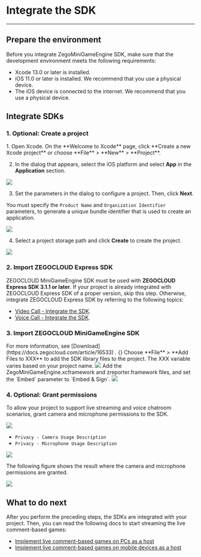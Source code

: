# Integrate the SDK

---


## Prepare the environment

Before you integrate ZegoMiniGameEngine SDK, make sure that the development environment meets the following requirements:
- Xcode 13.0 or later is installed.
- iOS 11.0 or later is installed. We recommend that you use a physical device.
- The iOS device is connected to the internet. We recommend that you use a physical device.

## Integrate SDKs

### 1. Optional: Create a project

<Accordion title="This step describes how to create a new project. If you want to integrate SDKs with an existing project, skip this step." defaultOpen="false">
1. Open Xcode. On the **Welcome to Xcode** page, click **Create a new Xcode project** or choose **File** > **New** > **Project**.

2. In the dialog that appears, select the iOS platform and select **App** in the **Application** section.
  
  <Frame width="512" height="auto" caption=""><img src="https://doc-media.zego.im/sdk-doc/Pics/QuickStart/NewProject_1.png" /></Frame>

3. Set the parameters in the dialog to configure a project. Then, click **Next**.
  
  You must specify the `Product Name` and `Organization Identifier` parameters, to generate a unique bundle identifier that is used to create an application.
  
  <Frame width="512" height="auto" caption=""><img src="https://doc-media.zego.im/sdk-doc/Pics/QuickStart/NewProject_2.png" /></Frame>

4. Select a project storage path and click **Create** to create the project.
  
  <Frame width="512" height="auto" caption=""><img src="https://doc-media.zego.im/sdk-doc/Pics/QuickStart/NewProject_3.png" /></Frame>

</Accordion>

### 2. Import ZEGOCLOUD Express SDK

ZEGOCLOUD MiniGameEngine SDK must be used with **ZEGOCLOUD Express SDK 3.1.1 or later**. If your project is already integrated with ZEGOCLOUD Express SDK of a proper version, skip this step. Otherwise, integrate ZEGOCLOUD Express SDK by referring to the following topics:

- [Video Call - Integrate the SDK](https://docs.zegocloud.com/article/1029).
- [Voice Call - Integrate the SDK](https://docs.zegocloud.com/article/4121).

### 3. Import ZEGOCLOUD MiniGameEngine SDK

<Steps>
<Step title="Download the latest SDK and decompress the SDK">
For more information, see [Download](https://docs.zegocloud.com/article/16533) .
</Step>
<Step title="Copy the SDK dynamic library files ZegoMiniGameEngine.xcframework and zreporter.framework to the project directory. ios-arm64 indicates that the ARM64 architecture is applicable to physical iOS devices.">
{}
</Step>
<Step title="Open Xcode">
  Choose **File** > **Add Files to XXX** to add the SDK library files to the project. The XXX variable varies based on your project name.
  
  <Frame width="512" height="auto" caption=""><img src="https://doc-media.zego.im/sdk-doc/Pics/iOS/ZegoExpressEngine/Common/add-files.png" /></Frame>
</Step>
<Step title="Choose TARGETS > General > Frameworks,Libraries,and Embedded Content. ">
  Add the ZegoMiniGameEngine.xcframework and zreporter.framework files, and set the `Embed` parameter to `Embed & Sign`.
  
  <Frame width="512" height="auto" caption=""><img src="https://doc-media.zego.im/sdk-doc/Pics/MiniGames/embed_and_sign.png" /></Frame>
</Step>
</Steps>

### 4. Optional: Grant permissions

To allow your project to support live streaming and voice chatroom scenarios, grant camera and microphone permissions to the SDK.

<Steps>
<Step title="In Xcode, choose TARGETS > Info > Custom iOS Target Properties.">
  <Frame width="512" height="auto" caption=""><img src="https://doc-media.zego.im/sdk-doc/Pics/MiniGames/info.jpeg" /></Frame>
</Step>
<Step title="Click the plus icon (+) to grant the camera and microphone permissions.">
  
  - `Privacy - Camera Usage Description`
  - `Privacy - Microphone Usage Description`
  
  <Frame width="512" height="auto" caption=""><img src="https://doc-media.zego.im/sdk-doc/Pics/MiniGames/add_privacy.jpeg" /></Frame>

  The following figure shows the result where the camera and microphone permissions are granted.
  
  <Frame width="512" height="auto" caption=""><img src="https://doc-media.zego.im/sdk-doc/Pics/MiniGames/privacy_example.jpeg" /></Frame>


</Step>
</Steps>

## What to do next

After you perform the preceding steps, the SDKs are integrated with your project. Then, you can read the following docs to start streaming the live comment-based games:

- [Implement live comment-based games on PCs as a host](./Damaku%20Games%20Quick%20Start/Live%20streaming%20games%20on%20PC.mdx)
- [Implement live comment-based games on mobile devices as a host](./Damaku%20Games%20Quick%20Start/Live%20streaming%20games%20on%20mobile.mdx)
